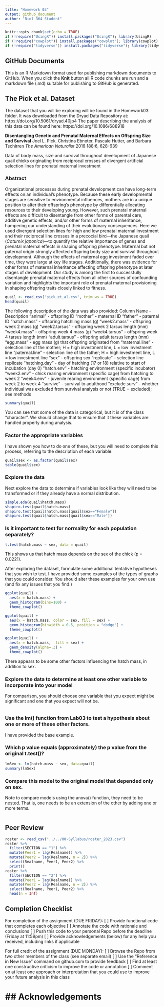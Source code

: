 ```yaml
---
title: "Homework 03"
output: github_document
author: "Biol 364 Student"
---
```


```r
knitr::opts_chunk$set(echo = TRUE)
if (!require("UsingR")) install.packages("UsingR"); library(UsingR)
if (!require("cowplot")) install.packages("cowplot"); library(cowplot)
if (!require("tidyverse")) install.packages("tidyverse"); library(tidyverse)
```

## GitHub Documents

This is an R Markdown format used for publishing markdown documents to GitHub. When you click the **Knit** button all R code chunks are run and a markdown file (.md) suitable for publishing to GitHub is generated.

## The Pick et al. Dataset

The dataset that you will be exploring will be found in the Homework03 folder.
It was downloaded from the Dryad Data Repository at:
https://doi.org/10.5061/dryad.40jp4
The paper describing the analysis of this data can be found here:
https://doi.org/10.1086/688918

**Disentangling Genetic and Prenatal Maternal Effects on Offspring Size and Survival**
Joel L. Pick, Christina Ebneter, Pascale Hutter, and Barbara Tschirren
*The American Naturalist* 2016 188:6, 628-639

Data of body mass, size and survival throughout development of Japanese quail chicks originating from reciprocal crosses of divergent artificial selection lines for prenatal maternal investment

### Abstract
Organizational processes during prenatal development can have long-term effects on an individual’s phenotype. Because these early developmental stages are sensitive to environmental influences, mothers are in a unique position to alter their offspring’s phenotype by differentially allocating resources to their developing young. However, such prenatal maternal effects are difficult to disentangle from other forms of parental care, additive genetic effects, and/or other forms of maternal inheritance, hampering our understanding of their evolutionary consequences. Here we used divergent selection lines for high and low prenatal maternal investment and their reciprocal line crosses in a precocial bird—the Japanese quail (*Coturnix japonica*)—to quantify the relative importance of genes and prenatal maternal effects in shaping offspring phenotype. Maternal but not paternal origin strongly affected offspring body size and survival throughout development. Although the effects of maternal egg investment faded over time, they were large at key life stages. Additionally, there was evidence for other forms of maternal inheritance affecting offspring phenotype at later stages of development. Our study is among the first to successfully disentangle prenatal maternal effects from all other sources of confounding variation and highlights the important role of prenatal maternal provisioning in shaping offspring traits closely linked to fitness.


```r
quail <- read_csv("pick_et_al.csv", trim_ws = TRUE)
head(quail)
```

The following description of the data was also provided:
Column Name - Description
"animal" - offspring ID
"mother" - maternal ID
"father" - paternal ID
"hatch.mass" - offspring hatchling mass (g)
"week2.mass" - offspring week 2 mass (g)
"week2.tarsus" - offspring week 2 tarsus length (mm)
"week4.mass" - offspring week 4 mass (g)
"week4.tarsus" - offspring week 4 tarsus length (mm)
"adult.tarsus" - offspring adult tarsus length (mm)
"egg.mass" - egg mass (g) that offspring originated from
"maternal.line" - selection line of the mother; H = high investment line, L = low investment line
"paternal.line" - selection line of the father; H = high investment line, L = low investment line
"sex" - offspring sex
"replicate" - selection line replicate
"hatching.day" - day of hatching (17 or 18) relative to start of incubation (day 0)
"hatch.env" - hatching environment (specific incubator)
"week2.env" - chick rearing environment (specific cage) from hatching to week 2
"week4.env" - juvenile rearing environment (specific cage) from week 2 to week 4
"survive" - survival to adulthood
"exclude.surv" - whether individual was excluded from survival analysis or not (TRUE = excluded); see methods

```r
summary(quail)
```

You can see that some of the data is categorical, but it is of the class "character". 
We should change that to ensure that it these variables are handled properly during analysis.

### Factor the appropriate variables
I have shown you how to do one of these, but you will need to complete this process, referring to the description of each variable.

```r
quail$sex <- as.factor(quail$sex)
table(quail$sex)
```

### Explore the data
Next explore the data to determine if variables look like they will need to be transformed or if they already have a normal distribution.

```r
simple.eda(quail$hatch.mass)
shapiro.test(quail$hatch.mass)
shapiro.test(quail$hatch.mass[quail$sex=="Female"])
shapiro.test(quail$hatch.mass[quail$sex=="Male"])
```

### Is it important to test for normality for each population separately? 


```r
t.test(hatch.mass ~ sex, data = quail)
```

This shows us that hatch mass depends on the sex of the chick (p = 0.0221).

After exploring the dataset, formulate some additional tentative hypotheses that you wish to test.
I have provided some examples of the types of graphs that you could consider. 
You should alter these examples for your own use (and fix any issues that you find.)

```r
ggplot(quail) +
  aes(x = hatch.mass) +
  geom_histogram(bins=100) +
  theme_cowplot()

ggplot(quail) +
  aes(x = hatch.mass, color = sex, fill = sex) +
  geom_histogram(binwidth = 0.5, position = "dodge") +
  theme_cowplot()

ggplot(quail) +
  aes(x = hatch.mass,  fill = sex) + 
  geom_density(alpha=.3) +
  theme_cowplot()
```

There appears to be some other factors influencing the hatch mass, in addition to sex.

### Explore the data to determine at least one other variable to incorporate into your model

For comparison, you should choose one variable that you expect might be significant 
and one that you expect will not be.

```r

```


### Use the lm() function from Lab03 to test a hypothesis about one or more of these other factors.

I have provided the base example.

### Which p value equals (approximately) the p value from the original t.test()?

```r
lmSex <- lm(hatch.mass ~ sex, data=quail)
summary(lmSex)


```

### Compare this model to the original model that depended only on sex.

Note to compare models using the anova() function, they need to be nested. 
That is, one needs to be an extension of the other by adding one or more terms. 

```r

```

## Peer Review

```r
roster <- read_csv("../../00-Syllabus/roster_2023.csv")
roster %>%
  filter(SECTION == "1") %>%
  mutate(Peer1 = lag(Realname)) %>%
  mutate(Peer2 = lag(Realname, n = 2)) %>%
  select(Realname, Peer1, Peer2) %>%
  print()
roster %>%
  filter(SECTION == "2") %>%
  mutate(Peer1 = lag(Realname)) %>%
  mutate(Peer2 = lag(Realname, n = 2)) %>%
  select(Realname, Peer1, Peer2) %>%
  head(n = Inf)
```


## Completion Checklist

For completion of the assignment (DUE FRIDAY):
[ ] Provide functional code that completes each objective
[ ] Annotate the code with rationale and conclusions
[ ] Push this code to your personal Repo before the deadline (Friday at 11:59pm)
[ ] Provide acknowledgements (below) for any help you received, including links if applicable

For full credit of the assignment (DUE MONDAY):
[ ] Browse the Repo from two other members of the class (see separate email)
[ ] Use the "Reference in New Issue" command on github.com to provide feedback
[ ] Find at least one constructive criticism to improve the code or annotation
[ ] Comment on at least one approach or interpretation that you could use to improve your future analysis in this class


## Acknowledgements
=========================

